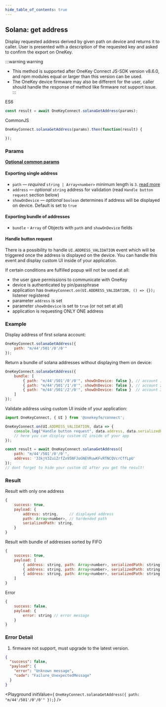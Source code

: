 ```yaml
---
hide_table_of_contents: true
---
```


## Solana: get address
Display requested address derived by given path on device and returns it to caller. User is presented with a description of the requested key and asked to confirm the export on OneKey.

:::warning warning
- This method is supported after OneKey Connect JS-SDK version v8.6.0, and npm modules equal or larger than this version can be used.
- The OneKey device firmware may also be different for the user, caller should handle the response of method like firmware not support issue.
:::

ES6
```javascript
const result = await OneKeyConnect.solanaGetAddress(params);
```

CommonJS
```javascript
OneKeyConnect.solanaGetAddress(params).then(function(result) {

});
```

### Params
[**Optional common params**](./commonParams)

#### Exporting single address

* `path` — *required* `string | Array<number>` minimum length is `3`. [read more](./path)
* `address` — *optional* `string` address for validation (read `Handle button request` section below)
* `showOnDevice` — *optional* `boolean` determines if address will be displayed on device. Default is set to `true`

#### Exporting bundle of addresses
* `bundle` - `Array` of Objects with `path` and `showOnDevice` fields

#### Handle button request

There is a possibility to handle `UI.ADDRESS_VALIDATION` event which will be triggered once the address is displayed on the device.
You can handle this event and display custom UI inside of your application.

If certain conditions are fulfilled popup will not be used at all:
- the user gave permissions to communicate with OneKey
- device is authenticated by pin/passphrase
- application has `OneKeyConnect.on(UI.ADDRESS_VALIDATION, () => {});` listener registered
- parameter `address` is set
- parameter `showOnDevice` is set to `true` (or not set at all)
- application is requesting ONLY ONE address


### Example
Display address of first solana account:
```javascript
OneKeyConnect.solanaGetAddress({
    path: "m/44'/501'/0'/0'"
});
```
Return a bundle of solana addresses without displaying them on device:
```javascript
OneKeyConnect.solanaGetAddress({
    bundle: [
        { path: "m/44'/501'/0'/0'", showOnDevice: false }, // account 1
        { path: "m/44'/501'/1'/0'", showOnDevice: false }, // account 2
        { path: "m/44'/501'/2'/0'", showOnDevice: false }  // account 3
    ]
});
```
Validate address using custom UI inside of your application:
```javascript
import OneKeyConnect, { UI } from '@onekeyfe/connect';

OneKeyConnect.on(UI.ADDRESS_VALIDATION, data => {
    console.log("Handle button request", data.address, data.serializedPath);
    // here you can display custom UI inside of your app
});

const result = await OneKeyConnect.solanaGetAddress({
    path: "m/44'/501'/0'/0'",
    address: '33kjV3ZuiZrfZx95NFJoGNEVRuwKFvRTNCQVcrCffLpU'
});
// dont forget to hide your custom UI after you get the result!
```

### Result
Result with only one address
```javascript
{
    success: true,
    payload: {
        address: string,     // displayed address
        path: Array<number>, // hardended path
        serializedPath: string,
    }
}
```
Result with bundle of addresses sorted by FIFO
```javascript
{
    success: true,
    payload: [
        { address: string, path: Array<number>, serializedPath: string }, // account 1
        { address: string, path: Array<number>, serializedPath: string }, // account 2
        { address: string, path: Array<number>, serializedPath: string }  // account 3
    ]
}
```
Error
```javascript
{
    success: false,
    payload: {
        error: string // error message
    }
}
```

### Error Detail

1. firmware not support, must upgrade to the latest version.
```json
{
  "success": false,
  "payload": {
    "error": "Unknown message",
    "code": "Failure_UnexpectedMessage"
  }
}
```


<Playground
    initValue={
`OneKeyConnect.solanaGetAddress({
    path: "m/44'/501'/0'/0'"
});`}
/>
